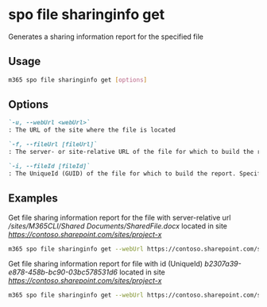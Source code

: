 
# spo file sharinginfo get

Generates a sharing information report for the specified file

## Usage

```sh
m365 spo file sharinginfo get [options]
```

## Options

```md definition-list
`-u, --webUrl <webUrl>`
: The URL of the site where the file is located

`-f, --fileUrl [fileUrl]`
: The server- or site-relative URL of the file for which to build the report. Specify either `fileUrl` or `fileId` but not both

`-i, --fileId [fileId]`
: The UniqueId (GUID) of the file for which to build the report. Specify either `fileUrl` or `fileId` but not both
```

<Global />

## Examples

Get file sharing information report for the file with server-relative url _/sites/M365CLI/Shared Documents/SharedFile.docx_ located in site _https://contoso.sharepoint.com/sites/project-x_

```sh
m365 spo file sharinginfo get --webUrl https://contoso.sharepoint.com/sites/project-x --fileUrl "/sites/M365CLI/Shared Documents/SharedFile.docx"
```

Get file sharing information report for file with id (UniqueId) _b2307a39-e878-458b-bc90-03bc578531d6_ located in site _https://contoso.sharepoint.com/sites/project-x_

```sh
m365 spo file sharinginfo get --webUrl https://contoso.sharepoint.com/sites/project-x --fileId "b2307a39-e878-458b-bc90-03bc578531d6"
```
